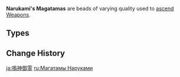 {{Terminology Infobox
|image        = <gallery>
Item Narukami's Wisdom.png|Wisdom
Item Narukami's Joy.png|Joy
Item Narukami's Affection.png|Affection
Item Narukami's Valor.png|Valor
</gallery>
|type2        = Weapon Ascension Materials
|type         = Item Groups
|day1         = Tuesday
|day2         = Friday
|day3         = Sunday
|source1      = Court of Flowing Sand
}}
'''Narukami's Magatamas''' are beads of varying quality used to [[Weapon Ascension Materials|ascend]] [[Weapons]].

==Types==
{{Material Quality
|2=Narukami's Wisdom
|3=Narukami's Joy
|4=Narukami's Affection
|5=Narukami's Valor
}}

==Change History==
{{Change History|2.0}}
<!--
==References==
{{Reflist}}-->
[[Category:Narukami's Magatamas| ]]

[[ja:鳴神御霊]]
[[ru:Магатамы Наруками]]